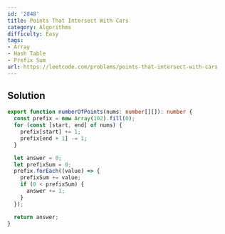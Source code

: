 ```yaml
---
id: '2848'
title: Points That Intersect With Cars
category: Algorithms
difficulty: Easy
tags:
- Array
- Hash Table
- Prefix Sum
url: https://leetcode.com/problems/points-that-intersect-with-cars
---
```


## Solution

```typescript filename="solution.ts" copy
export function numberOfPoints(nums: number[][]): number {
  const prefix = new Array(102).fill(0);
  for (const [start, end] of nums) {
    prefix[start] += 1;
    prefix[end + 1] -= 1;
  }

  let answer = 0;
  let prefixSum = 0;
  prefix.forEach((value) => {
    prefixSum += value;
    if (0 < prefixSum) {
      answer += 1;
    }
  });

  return answer;
}
```


